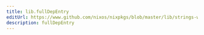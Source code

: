 ```yaml
---
title: lib.fullDepEntry
editUrl: https://www.github.com/nixos/nixpkgs/blob/master/lib/strings-with-deps.nix#L79C18
description: fullDepEntry
---
```




<LinkCard
    title="Contribute Now!"
    description="API Documentation is done in our source code"
    href="https://www.github.com/nixos/nixpkgs/blob/master/lib/strings-with-deps.nix#L79C18"
/>

